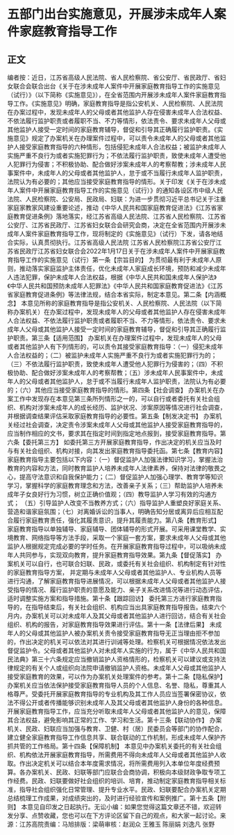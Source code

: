 # 五部门出台实施意见，开展涉未成年人案件家庭教育指导工作
## 正文
编者按：近日，江苏省高级人民法院、省人民检察院、省公安厅、省民政厅、省妇女联合会联合出台《关于在涉未成年人案件中开展家庭教育指导工作的实施意见（试行）》（以下简称《实施意见》），在全省范围内开展涉未成年人案件家庭教育指导工作。《实施意见》明确，家庭教育指导是指公安机关、人民检察院、人民法院在办案过程中，发现未成年人的父母或者其他监护人存在侵害未成年人合法权益、不依法履行监护职责或者履职不当、不力等情形，依法责令、要求未成年人父母或其他监护人接受一定时间的家庭教育辅导，督促和引导其正确履行监护职责。《实施意见》规定了办案机关在办理案件过程中，可以责令未成年人的父母或者其他监护人接受家庭教育指导的六种情形，包括侵犯未成年人合法权益；被监护未成年人实施严重不良行为或者实施犯罪行为；不依法履行监护职责，致使未成年人遭受他人犯罪行为侵害；不积极协助、配合做好涉案未成年人的考察帮教；涉未成年人民事案件中，未成年人的父母或者其他监护人，怠于或不当履行未成年人监护职责，法院认为有必要的；其他应当接受家庭教育指导的情形。关于印发《关于在涉未成年人案件中开展家庭教育指导工作的实施意见（试行）》的通知各设区市中级人民法院、人民检察院、公安局、民政局、妇联：为进一步贯彻习近平总书记关于注重家庭家教家风建设重要论述，推动《中华人民共和国家庭教育促进法》《江苏省家庭教育促进条例》落地落实，经江苏省高级人民法院、江苏省人民检察院、江苏省公安厅、江苏省民政厅、江苏省妇女联合会研究会商，决定在全省范围内开展涉未成年人案件家庭教育指导工作，现将制定的《实施意见》（试行）下发，请各地结合实际，认真贯彻执行。江苏省高级人民法院 江苏省人民检察院江苏省公安厅江苏省民政厅江苏省妇女联合会2022年1月17日关于在涉未成年人案件中开展家庭教育指导工作的实施意见（试行）第一条【宗旨目的】  为贯彻最有利于未成年人原则，推动落实家庭监护主体责任，优化未成年人家庭成长环境，预防和减少未成年人违法犯罪，保护未成年人合法权益，根据《中华人民共和国未成年人保护法》《中华人民共和国预防未成年人犯罪法》《中华人民共和国家庭教育促进法》《江苏省家庭教育促进条例》等法律法规，结合本省实际，制定本意见。第二条【内涵概念】  本意见所称的家庭教育指导是指公安机关、人民检察院、人民法院（以下简称办案机关）在办案过程中，发现未成年人的父母或者其他监护人存在侵害未成年人合法权益、不依法履行监护职责或者履职不当、不力等情形，依法责令、要求未成年人父母或其他监护人接受一定时间的家庭教育辅导，督促和引导其正确履行监护职责。第三条【适用范围】  办案机关在办理案件过程中，发现未成年人的父母或者其他监护人有下列情形的，可以责令其接受家庭教育指导：（一）侵犯未成年人合法权益的；（二）被监护未成年人实施严重不良行为或者实施犯罪行为的；（三）不依法履行监护职责，致使未成年人遭受他人犯罪行为侵害的；（四）不积极协助、配合做好涉案未成年人的考察帮教；（五）涉未成年人民事案件中，未成年人的父母或者其他监护人，怠于或不当履行未成年人监护职责，法院认为有必要的；（六）其他应当接受家庭教育指导的情形。第四条【社会调查】  办案机关在办案工作中发现存在本意见第三条所列情形之一的，可以自行或者委托有关社会组织、机构对涉案未成年人的成长经历、监护状况、涉案原因等情况进行社会调查，并根据调查结果评估采取家庭教育指导的必要性。第五条【制发决定书】  办案机关经过社会调查，决定责令涉案未成年人父母或其他监护人接受家庭教育指导的，应当制作相应的文书，要求其在指定时间到指定地点报到，接受家庭教育指导。第六条【委托第三方】 如委托第三方开展家庭教育指导，作出决定的机关应当及时与有关社会组织、机构对接，向其发出家庭教育指导委托函。第七条【教育内容】  家庭教育指导主要包括以下内容：（一）督促监护人加强法律知识学习，掌握法治教育的内容和方法，同时教育监护人培养未成年人法律素养，保持对法律的敬畏之心，提高守法意识和自我保护能力；（二）督促监护人加强心理学、教育学等知识学习，掌握科学的家庭教育理念和方法，改善亲子关系；（三）帮助监护人培养未成年子女良好行为习惯，树立正确价值观；（四）教导监护人学习有效的沟通方式； （五）引导监护人改变不当教养方式；（六）指导监护人重塑良好家庭关系、营造和谐家庭氛围；（七）对离婚诉讼的当事人，明确告知分居或离异后应相互配合履行家庭教育责任，强化其履责意识，提升其履责能力。第八条【教育形式】  家庭教育指导以单独辅导、家庭辅导、团体辅导的形式开展。可采用课堂教学、实境教育、网络指导等方法手段，采取一个家庭一套方案，要求未成年人父母或其他监护人根据规定完成必要的学时任务。在开展家庭教育指导过程中，可以吸纳未成年人共同参与，实现双向教育，提升家庭教育指导效果。第九条【督促落实】 办案机关可以自行，也可联合妇联、民政，或委托有关社会组织、机构制定有针对性的家庭教育指导方案， 并定期与未成年人父母或者其他监护人、专业机构人员等进行沟通，了解家庭教育指导进展情况，可以根据未成年人父母或者其他监护人接受指导的情况、履行监护职责的意愿及能力、亲子关系改进情况等进行动态评估，适时调整实施方案和指导措施。第十条【跟踪回访】  委托第三方进行家庭教育指导的，在指导结束后，有关社会组织、机构应当出具家庭教育指导报告。结束六个月内，办案机关可以对未成年人及其父母或者其他监护人进行回访，结合有关社会组织、机构的报告，对家庭教育指导效果进行评估。第十一条【法律后果】  未成年人的父母或其他监护人被办案机关责令接受家庭教育指导无正当理由拒不参加的，作出决定的机关可以依法对其进行训诫等处理。检察机关可根据情况依法发出督促监护令。父母或者其他监护人对未成年人实施的行为，属于《中华人民共和国民法典》第三十六条规定应当撤销监护人资格情形的，检察机关可以建议或支持法律规定的有关个人或组织向法院申请撤销监护人资格。未成年人父母或其他监护人接受家庭教育的效果，可以作为办案机关处理案件的参考。第十二条【隐私保护】  办案机关应当依法保护接受家庭教育指导人员的个人信息、名誉、隐私，尊重其人格尊严。受委托开展家庭教育指导的专业机构及其工作人员应当签署保密协议，依法不得公开或者传播能够识别未成年人及其父母或者其他监护人身份的各种信息。开展家庭教育指导工作，应当充分听取未成年人父母或者其他监护人的意见，保障其合法权益，避免影响其正常的工作、学习和生活。第十三条【联动协作】 办案机关、民政、妇联应当加强与教育、卫健、村（居）民委员会等部门的协作配合，建立健全家庭教育指导工作信息共享、联合联动的工作机制，形成未成年人保护齐抓共管的工作格局。第十四条【保障机制】 本意见中办案机关委托的有关社会组织、机构依法开展家庭教育指导，所需费用不得向未成年人父母或者其他监护人收取。作出决定机关可以结合本年度需求情况，将所需费用列入本单位年度经费预算。各办案机关、民政、妇联等部门应联合会商协调，积极向本级财政争取专项工作经费。民政、妇联要做好社会组织的培训、培育，推动制定家庭教育指导相关标准，指导社会组织强化日常管理、提升专业水平。民政、妇联要配合办案机关定期总结梳理工作成果，对成绩突出的，及时进行经验宣传和案例推广。第十五条【附则】  本意见自印发之日起执行。无讼小编：如果您觉得这篇文章还不错，欢迎转发分享、点赞收藏，您也可以在下方评论区留下自己的观点，和大家一起讨论。来源：江苏高院责编：马旭排版：梁萌审核：赵润众 王雅玉 陈丽娟 刘逸凡 张野